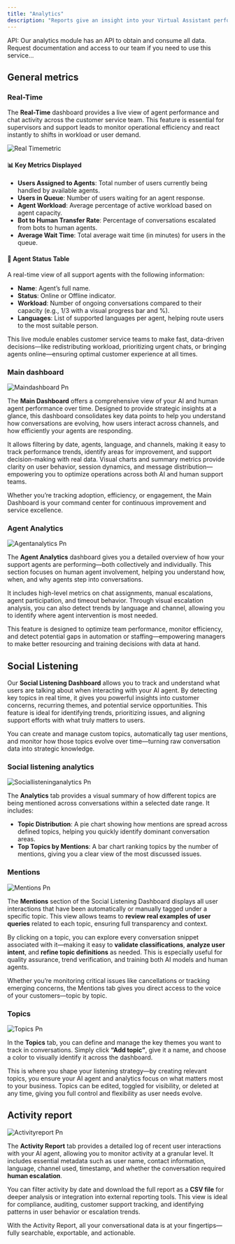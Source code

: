 ```yaml
---
title: "Analytics"
description: "Reports give an insight into your Virtual Assistant performance. With the data in hands, you can get a better understanding of what parts of your chatbot Stories work and what interactions require additional improvements. The Reports section provides in-depth knowledge about your Virtual Assistant. Here you can analyze the occurrence of interactions, compare Stories, browse data from various periods and much more."
---
```


<Tip>
  API: Our analytics module has an API to obtain and consume all data. Request documentation and access to our team if you need to use this service...
</Tip>

## General metrics

### Real-Time

The **Real-Time** dashboard provides a live view of agent performance and chat activity across the customer service team. This feature is essential for supervisors and support leads to monitor operational efficiency and react instantly to shifts in workload or user demand.

![Real Timemetric](/Xnapper-2025-05-30-12.36.05.png)

#### **📊 Key Metrics Displayed**

- **Users Assigned to Agents**: Total number of users currently being handled by available agents.
- **Users in Queue**: Number of users waiting for an agent response.
- **Agent Workload**: Average percentage of active workload based on agent capacity.
- **Bot to Human Transfer Rate**: Percentage of conversations escalated from bots to human agents.
- **Average Wait Time**: Total average wait time (in minutes) for users in the queue.

#### **👥 Agent Status Table**

A real-time view of all support agents with the following information:

- **Name**: Agent’s full name.
- **Status**: Online or Offline indicator.
- **Workload**: Number of ongoing conversations compared to their capacity (e.g., 1/3 with a visual progress bar and %).
- **Languages**: List of supported languages per agent, helping route users to the most suitable person.

This live module enables customer service teams to make fast, data-driven decisions—like redistributing workload, prioritizing urgent chats, or bringing agents online—ensuring optimal customer experience at all times.

### Main dashboard

![Maindashboard Pn](/images/maindashboard.png)

The **Main Dashboard** offers a comprehensive view of your AI and human agent performance over time. Designed to provide strategic insights at a glance, this dashboard consolidates key data points to help you understand how conversations are evolving, how users interact across channels, and how efficiently your agents are responding.

It allows filtering by date, agents, language, and channels, making it easy to track performance trends, identify areas for improvement, and support decision-making with real data. Visual charts and summary metrics provide clarity on user behavior, session dynamics, and message distribution—empowering you to optimize operations across both AI and human support teams.

Whether you’re tracking adoption, efficiency, or engagement, the Main Dashboard is your command center for continuous improvement and service excellence.

### Agent Analytics

![Agentanalytics Pn](/images/agentanalytics.png)

The **Agent Analytics** dashboard gives you a detailed overview of how your support agents are performing—both collectively and individually. This section focuses on human agent involvement, helping you understand how, when, and why agents step into conversations.

It includes high-level metrics on chat assignments, manual escalations, agent participation, and timeout behavior. Through visual escalation analysis, you can also detect trends by language and channel, allowing you to identify where agent intervention is most needed.

This feature is designed to optimize team performance, monitor efficiency, and detect potential gaps in automation or staffing—empowering managers to make better resourcing and training decisions with data at hand.

## Social Listening

Our **Social Listening Dashboard** allows you to track and understand what users are talking about when interacting with your AI agent. By detecting key topics in real time, it gives you powerful insights into customer concerns, recurring themes, and potential service opportunities. This feature is ideal for identifying trends, prioritizing issues, and aligning support efforts with what truly matters to users.

You can create and manage custom topics, automatically tag user mentions, and monitor how those topics evolve over time—turning raw conversation data into strategic knowledge.

### Social listening analytics

![Sociallisteninganalytics Pn](/images/sociallisteninganalytics.png)

The **Analytics** tab provides a visual summary of how different topics are being mentioned across conversations within a selected date range. It includes:

- **Topic Distribution**: A pie chart showing how mentions are spread across defined topics, helping you quickly identify dominant conversation areas.
- **Top Topics by Mentions**: A bar chart ranking topics by the number of mentions, giving you a clear view of the most discussed issues.

### Mentions

![Mentions Pn](/images/mentions.png)

The **Mentions** section of the Social Listening Dashboard displays all user interactions that have been automatically or manually tagged under a specific topic. This view allows teams to **review real examples of user queries** related to each topic, ensuring full transparency and context.

By clicking on a topic, you can explore every conversation snippet associated with it—making it easy to **validate classifications**, **analyze user intent**, and **refine topic definitions** as needed. This is especially useful for quality assurance, trend verification, and training both AI models and human agents.

Whether you’re monitoring critical issues like cancellations or tracking emerging concerns, the Mentions tab gives you direct access to the voice of your customers—topic by topic.

### Topics

![Topics Pn](/images/topics.png)

In the **Topics** tab, you can define and manage the key themes you want to track in conversations. Simply click **“Add topic”**, give it a name, and choose a color to visually identify it across the dashboard.

This is where you shape your listening strategy—by creating relevant topics, you ensure your AI agent and analytics focus on what matters most to your business. Topics can be edited, toggled for visibility, or deleted at any time, giving you full control and flexibility as user needs evolve.

## Activity report

![Activityreport Pn](/images/activityreport.png)

The **Activity Report** tab provides a detailed log of recent user interactions with your AI agent, allowing you to monitor activity at a granular level. It includes essential metadata such as user name, contact information, language, channel used, timestamp, and whether the conversation required **human escalation**.

You can filter activity by date and download the full report as a **CSV file** for deeper analysis or integration into external reporting tools. This view is ideal for compliance, auditing, customer support tracking, and identifying patterns in user behavior or escalation trends.

With the Activity Report, all your conversational data is at your fingertips—fully searchable, exportable, and actionable.